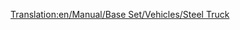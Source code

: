 [[Translation:en/Manual/Base Set/Vehicles/Steel Truck]]
{{fr/Wagon|Nom=Wagon d'acier
|Coût=1 148£ (2 296$)
|Poids=18 / 38 t
|Image=[[File:en/Steeltruck.png]]
|Capacité=20 tonnes d'acier
|MonoCoût=1 148£ (2 296$)
|MonoPoids=18 / 43 t
|MonoCapacité=25 tonnes d'acier
|MagCoût= 1 148£ (2 296$)
|MagPoids=18 / 45 t
|MagCapacité=27 tonnes d'acier
|Description=Un [[fr/Manual/Base Set/Vehicles/Wagon d'acier|wagon d'acier]] est conçu pour transporter de l'[[fr/Manual/Base Set/Economy/Acier|acier]], qui est fabriqué dans les [[fr/Manual/Base Set/Economy/Aciérie|aciéries]]. Disponible uniquement sous le climat [[fr/Manual/Climat#Tempéré|tempéré]].
}}